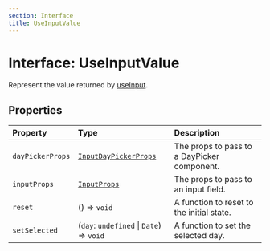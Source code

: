 ```yaml
---
section: Interface
title: UseInputValue
---
```


# Interface: UseInputValue

Represent the value returned by [useInput](/api/latest/functions/useInput.mdx).

## Properties

| Property | Type | Description |
| :------ | :------ | :------ |
| `dayPickerProps` | [`InputDayPickerProps`](/api/latest/type-aliases/InputDayPickerProps.mdx) | The props to pass to a DayPicker component. |
| `inputProps` | [`InputProps`](/api/latest/type-aliases/InputProps.mdx) | The props to pass to an input field. |
| `reset` | () => `void` | A function to reset to the initial state. |
| `setSelected` | (`day`: `undefined` \| `Date`) => `void` | A function to set the selected day. |
